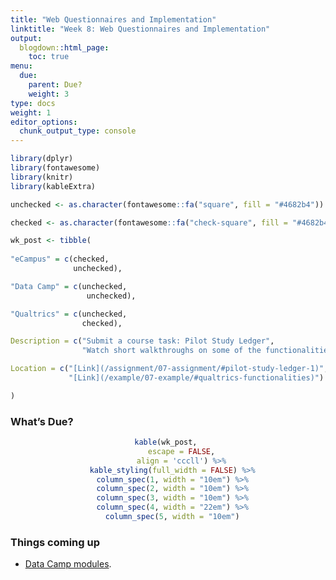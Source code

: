 ```yaml
---
title: "Web Questionnaires and Implementation"
linktitle: "Week 8: Web Questionnaires and Implementation"
output:
  blogdown::html_page:
    toc: true
menu:
  due:
    parent: Due?
    weight: 3
type: docs
weight: 1
editor_options: 
  chunk_output_type: console
---
```


```r
library(dplyr)
library(fontawesome)
library(knitr)
library(kableExtra)
```

```r
unchecked <- as.character(fontawesome::fa("square", fill = "#4682b4"))

checked <- as.character(fontawesome::fa("check-square", fill = "#4682b4"))

wk_post <- tibble(
  
"eCampus" = c(checked,
              unchecked),

"Data Camp" = c(unchecked,
                 unchecked),

"Qualtrics" = c(unchecked,
                checked),

Description = c("Submit a course task: Pilot Study Ledger",
                "Watch short walkthroughs on some of the functionalities of Qualtrics that are either needed, may help to raise your response rates or both."),

Location = c("[Link](/assignment/07-assignment/#pilot-study-ledger-1)",
             "[Link](/example/07-example/#qualtrics-functionalities)")

)

```

### What's Due?
<center>
```r
kable(wk_post, 
      escape = FALSE,
      align = 'cccll') %>%
  kable_styling(full_width = FALSE) %>%
  column_spec(1, width = "10em") %>%
  column_spec(2, width = "10em") %>%
  column_spec(3, width = "10em") %>%
  column_spec(4, width = "22em") %>%
  column_spec(5, width = "10em")
```
</center>

### Things coming up

- [Data Camp modules](/lesson/08-lesson/#data-camp-1).


